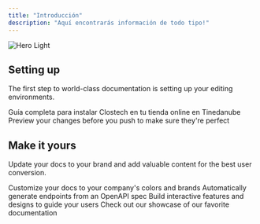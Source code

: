 ```yaml
---
title: "Introducción"
description: "Aquí encontrarás información de todo tipo!"
---
```


<img alt="Hero Light" classname="block dark:hidden" src="/images/hero-light.svg" />

## Setting up

The first step to world-class documentation is setting up your editing environments.

<CardGroup cols={2}>
  <Card title="Tiendanube" icon="message" href="https://mintlify.com/docs/quickstart">
    Guía completa para instalar Clostech en tu tienda online en Tinedanube
  </Card>

  <Card title="Preview Changes" icon="image" href="https://mintlify.com/docs/development">
    Preview your changes before you push to make sure they're perfect
  </Card>
</CardGroup>

## Make it yours

Update your docs to your brand and add valuable content for the best user conversion.

<CardGroup cols={2}>
  <Card title="Customize Style" icon="palette" href="https://mintlify.com/docs/settings/global">
    Customize your docs to your company's colors and brands
  </Card>

  <Card title="Reference APIs" icon="code" href="https://mintlify.com/docs/api-playground/openapi">
    Automatically generate endpoints from an OpenAPI spec
  </Card>

  <Card title="Add Components" icon="screwdriver-wrench" href="https://mintlify.com/docs/content/components/accordions">
    Build interactive features and designs to guide your users
  </Card>

  <Card title="Get Inspiration" icon="stars" href="https://mintlify.com/customers">
    Check out our showcase of our favorite documentation
  </Card>
</CardGroup>